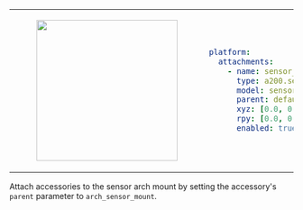 <table>
<tr>
<td>
<center>
<figure>
    <img src={require("./img/sensor_arch_300.png").default} width="250"/>
</figure>
</center>
</td>
<td>

```yaml
platform:
  attachments:
    - name: sensor_arch
      type: a200.sensor_arch
      model: sensor_arch_300
      parent: default_mount
      xyz: [0.0, 0.0, 0.0]
      rpy: [0.0, 0.0, 0.0]
      enabled: true
```

</td>
</tr>
</table>

Attach accessories to the sensor arch mount by setting the accessory's `parent` parameter to `arch_sensor_mount`.
